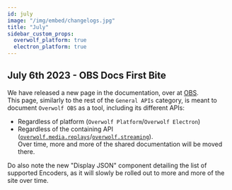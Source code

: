 ```yaml
---
id: july
image: "/img/embed/changelogs.jpg"
title: "July"
sidebar_custom_props:
  overwolf_platform: true
  electron_platform: true
---
```


## July 6th 2023 - OBS Docs First Bite

We have released a new page in the documentation, over at [OBS](/api/general/obs).  
This page, similarly to the rest of the `General APIs` category, is meant to document `Overwolf OBS` as a tool, including its different APIs:
- Regardless of platform (`Overwolf Platform`/`Overwolf Electron`)
- Regardless of the containing API ([`overwolf.media.replays`](/api/media/replays)/[`overwolf.streaming`](/api/streaming)).  
Over time, more and more of the shared documentation will be moved there.

Do also note the new "Display JSON" component detailing the list of supported Encoders, as it will slowly be rolled out to more and more of the site over time.